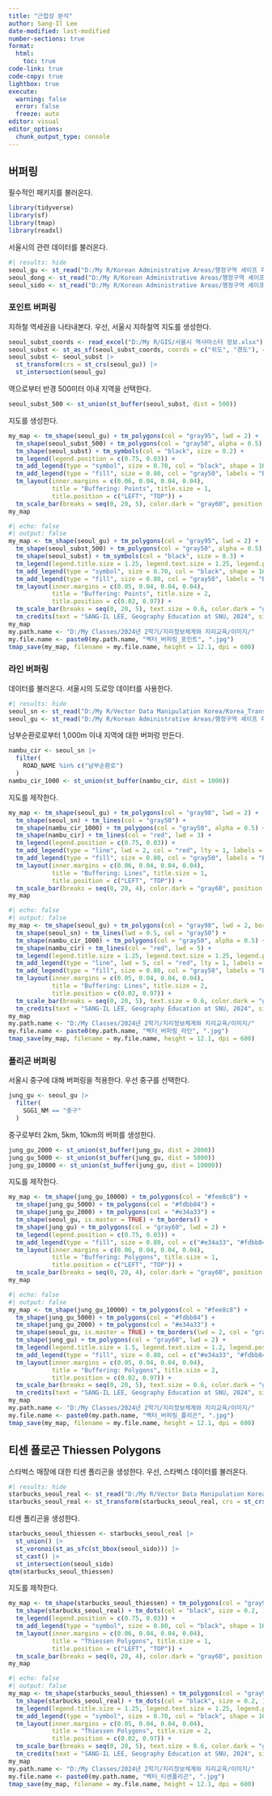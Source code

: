 ```yaml
---
title: "근접성 분석"
author: Sang-Il Lee
date-modified: last-modified
number-sections: true
format: 
  html: 
    toc: true
code-link: true
code-copy: true
lightbox: true
execute: 
  warning: false
  error: false
  freeze: auto
editor: visual
editor_options: 
  chunk_output_type: console
---
```


## 버퍼링

필수적인 패키지를 불러온다.

```r
library(tidyverse)
library(sf)
library(tmap)
library(readxl)
```

서울시의 관련 데이터를 불러온다.

```r
#| results: hide
seoul_gu <- st_read("D:/My R/Korean Administrative Areas/행정구역 셰이프 파일/2 Original Cleaning/2023_2Q/SEOUL_GU_2023_2Q.shp")
seoul_dong <- st_read("D:/My R/Korean Administrative Areas/행정구역 셰이프 파일/2 Original Cleaning/2023_2Q/SEOUL_EMD_2023_2Q.shp")
seoul_sido <- st_read("D:/My R/Korean Administrative Areas/행정구역 셰이프 파일/2 Original Cleaning/2023_2Q/SEOUL_SIDO_2023_2Q.shp")
```

### 포인트 버퍼링

지하철 역세권을 나타내본다. 우선, 서울시 지하철역 지도를 생성한다.

```r
seoul_subst_coords <- read_excel("D:/My R/GIS/서울시 역사마스터 정보.xlsx") 
seoul_subst <- st_as_sf(seoul_subst_coords, coords = c("위도", "경도"), crs = 4326)
seoul_subst <- seoul_subst |> 
  st_transform(crs = st_crs(seoul_gu)) |> 
  st_intersection(seoul_gu)
```

역으로부터 반경 500미터 이내 지역을 선택한다.

```r
seoul_subst_500 <- st_union(st_buffer(seoul_subst, dist = 500))
```

지도를 생성한다.

```r
my_map <- tm_shape(seoul_gu) + tm_polygons(col = "gray95", lwd = 2) +
  tm_shape(seoul_subst_500) + tm_polygons(col = "gray50", alpha = 0.5) +
  tm_shape(seoul_subst) + tm_symbols(col = "black", size = 0.2) +
  tm_legend(legend.position = c(0.75, 0.03)) +
  tm_add_legend(type = "symbol", size = 0.70, col = "black", shape = 16, labels = "Subway Stations", title = "") +
  tm_add_legend(type = "fill", size = 0.80, col = "gray50", labels = "Buffering Distance: 500m", title = "") +
  tm_layout(inner.margins = c(0.06, 0.04, 0.04, 0.04), 
            title = "Buffering: Points", title.size = 1, 
            title.position = c("LEFT", "TOP")) + 
  tm_scale_bar(breaks = seq(0, 20, 5), color.dark = "gray60", position = c(0.03, 0.01))
my_map
```

```r
#| echo: false
#| output: false
my_map <- tm_shape(seoul_gu) + tm_polygons(col = "gray95", lwd = 2) +
  tm_shape(seoul_subst_500) + tm_polygons(col = "gray50", alpha = 0.5) +
  tm_shape(seoul_subst) + tm_symbols(col = "black", size = 0.3) +
  tm_legend(legend.title.size = 1.25, legend.text.size = 1.25, legend.position = c(0.78, 0.05)) +
  tm_add_legend(type = "symbol", size = 0.70, col = "black", shape = 16, labels = "Subway Stations", title = "") +
  tm_add_legend(type = "fill", size = 0.80, col = "gray50", labels = "Buffering Distance: 500m", title = "") +
  tm_layout(inner.margins = c(0.05, 0.04, 0.04, 0.04), 
            title = "Buffering: Points", title.size = 2,
            title.position = c(0.02, 0.97)) + 
  tm_scale_bar(breaks = seq(0, 20, 5), text.size = 0.6, color.dark = "gray60", position = c(0.03, 0.01)) +
  tm_credits(text = "SANG-IL LEE, Geography Education at SNU, 2024", size = 0.8, position = c(0.76, 0.01))
my_map 
my.path.name <- "D:/My Classes/2024년 2학기/지리정보체계와 지리교육/이미지/"
my.file.name <- paste0(my.path.name, "벡터_버퍼링_포인트", ".jpg")
tmap_save(my_map, filename = my.file.name, height = 12.1, dpi = 600)
```

### 라인 버퍼링

데이터를 불러온다. 서울시의 도로망 데이터를 사용한다.

```r
#| results: hide
seoul_sn <- st_read("D:/My R/Vector Data Manipulation Korea/Korea_Transport_Database/seoul_link.shp", options = "ENCODING=CP949")
seoul_gu <- st_read("D:/My R/Korean Administrative Areas/행정구역 셰이프 파일/2 Original Cleaning/2023_2Q/SEOUL_GU_2023_2Q.shp")
```

남부순환로로부터 1,000m 이내 지역에 대한 버퍼렁 만든다.

```r
nambu_cir <- seoul_sn |> 
  filter(
    ROAD_NAME %in% c("남부순환로")
  )
nambu_cir_1000 <- st_union(st_buffer(nambu_cir, dist = 1000))
```

지도를 제작한다.

```r
my_map <- tm_shape(seoul_gu) + tm_polygons(col = "gray98", lwd = 2) +
  tm_shape(seoul_sn) + tm_lines(col = "gray50") +
  tm_shape(nambu_cir_1000) + tm_polygons(col = "gray50", alpha = 0.5) +
  tm_shape(nambu_cir) + tm_lines(col = "red", lwd = 3) +
  tm_legend(legend.position = c(0.75, 0.03)) +
  tm_add_legend(type = "line", lwd = 2, col = "red", lty = 1, labels = "Nambu Circular Rd.", title = "") +
  tm_add_legend(type = "fill", size = 0.80, col = "gray50", labels = "Buffering Distance: 1km", title = "") +
  tm_layout(inner.margins = c(0.06, 0.04, 0.04, 0.04), 
            title = "Buffering: Lines", title.size = 1, 
            title.position = c("LEFT", "TOP")) + 
  tm_scale_bar(breaks = seq(0, 20, 4), color.dark = "gray60", position = c(0.03, 0.01))
my_map
```

```r
#| echo: false
#| output: false
my_map <- tm_shape(seoul_gu) + tm_polygons(col = "gray98", lwd = 2, border.col = "gray20") +
  tm_shape(seoul_sn) + tm_lines(lwd = 0.5, col = "gray50") +
  tm_shape(nambu_cir_1000) + tm_polygons(col = "gray50", alpha = 0.5) +
  tm_shape(nambu_cir) + tm_lines(col = "red", lwd = 5) +
  tm_legend(legend.title.size = 1.25, legend.text.size = 1.25, legend.position = c(0.78, 0.05)) +
  tm_add_legend(type = "line", lwd = 5, col = "red", lty = 1, labels = "Nambu Circular Rd.", title = "") +
  tm_add_legend(type = "fill", size = 0.80, col = "gray50", labels = "Buffering Distance: 1km", title = "") +
  tm_layout(inner.margins = c(0.05, 0.04, 0.04, 0.04), 
            title = "Buffering: Lines", title.size = 2,
            title.position = c(0.02, 0.97)) + 
  tm_scale_bar(breaks = seq(0, 20, 5), text.size = 0.6, color.dark = "gray60", position = c(0.03, 0.01)) +
  tm_credits(text = "SANG-IL LEE, Geography Education at SNU, 2024", size = 0.8, position = c(0.76, 0.01))
my_map 
my.path.name <- "D:/My Classes/2024년 2학기/지리정보체계와 지리교육/이미지/"
my.file.name <- paste0(my.path.name, "벡터_버퍼링_라인", ".jpg")
tmap_save(my_map, filename = my.file.name, height = 12.1, dpi = 600) 
```

### 폴리곤 버퍼링

서울시 중구에 대해 버퍼링을 적용한다. 우선 중구를 선택한다.

```r
jung_gu <- seoul_gu |> 
  filter(
    SGG1_NM == "중구"
  )
```

중구로부터 2km, 5km, 10km의 버퍼를 생성한다.

```r
jung_gu_2000 <- st_union(st_buffer(jung_gu, dist = 2000))
jung_gu_5000 <- st_union(st_buffer(jung_gu, dist = 5000))
jung_gu_10000 <- st_union(st_buffer(jung_gu, dist = 10000))
```

지도를 제작한다.

```r
my_map <- tm_shape(jung_gu_10000) + tm_polygons(col = "#fee8c8") +
  tm_shape(jung_gu_5000) + tm_polygons(col = "#fdbb84") +
  tm_shape(jung_gu_2000) + tm_polygons(col = "#e34a33") +
  tm_shape(seoul_gu, is.master = TRUE) + tm_borders() +
  tm_shape(jung_gu) + tm_polygons(col = "gray60", lwd = 2) +
  tm_legend(legend.position = c(0.75, 0.03)) +
  tm_add_legend(type = "fill", size = 0.80, col = c("#e34a33", "#fdbb84", "#fee8c8"), labels = c("2km", "2~5km", "5~10km"), title = "Buffering Distance") +
  tm_layout(inner.margins = c(0.06, 0.04, 0.04, 0.04), 
            title = "Buffering: Polygons", title.size = 1, 
            title.position = c("LEFT", "TOP")) + 
  tm_scale_bar(breaks = seq(0, 20, 4), color.dark = "gray60", position = c(0.03, 0.01))
my_map
```

```r
#| echo: false
#| output: false
my_map <- tm_shape(jung_gu_10000) + tm_polygons(col = "#fee8c8") +
  tm_shape(jung_gu_5000) + tm_polygons(col = "#fdbb84") +
  tm_shape(jung_gu_2000) + tm_polygons(col = "#e34a33") +
  tm_shape(seoul_gu, is.master = TRUE) + tm_borders(lwd = 2, col = "gray20") +
  tm_shape(jung_gu) + tm_polygons(col = "gray60", lwd = 2) +
  tm_legend(legend.title.size = 1.5, legend.text.size = 1.2, legend.position = c(0.81, 0.04)) +
  tm_add_legend(type = "fill", size = 0.80, col = c("#e34a33", "#fdbb84", "#fee8c8"), labels = c("0~2", "2~5", "5~10"), title = "Buffering Distance (km)") +
  tm_layout(inner.margins = c(0.05, 0.04, 0.04, 0.04), 
            title = "Buffering: Polygons", title.size = 2,
            title.position = c(0.02, 0.97)) + 
  tm_scale_bar(breaks = seq(0, 20, 5), text.size = 0.6, color.dark = "gray60", position = c(0.03, 0.01)) +
  tm_credits(text = "SANG-IL LEE, Geography Education at SNU, 2024", size = 0.8, position = c(0.76, 0.01))
my_map 
my.path.name <- "D:/My Classes/2024년 2학기/지리정보체계와 지리교육/이미지/"
my.file.name <- paste0(my.path.name, "벡터_버퍼링_폴리곤", ".jpg")
tmap_save(my_map, filename = my.file.name, height = 12.1, dpi = 600) 
```

## 티센 폴로곤 Thiessen Polygons

스타벅스 매장에 대한 티센 폴리곤을 생성한다. 우선, 스타벅스 데이터를 불러온다.

```r
#| results: hide
starbucks_seoul_real <- st_read("D:/My R/Vector Data Manipulation Korea/starbucks_seoul.shp")
starbucks_seoul_real <- st_transform(starbucks_seoul_real, crs = st_crs(seoul_sido))
```

티센 폴리곤을 생성한다.

```r
starbucks_seoul_thiessen <- starbucks_seoul_real |> 
  st_union() |> 
  st_voronoi(st_as_sfc(st_bbox(seoul_sido))) |> 
  st_cast() |> 
  st_intersection(seoul_sido)
qtm(starbucks_seoul_thiessen)
```

지도를 제작한다.

```r
my_map <- tm_shape(starbucks_seoul_thiessen) + tm_polygons(col = "gray95") +
  tm_shape(starbucks_seoul_real) + tm_dots(col = "black", size = 0.2, ) +
  tm_legend(legend.position = c(0.75, 0.03)) +
  tm_add_legend(type = "symbol", size = 0.80, col = "black", shape = 16, labels = "Starbucks", title = "") +
  tm_layout(inner.margins = c(0.06, 0.04, 0.04, 0.04), 
            title = "Thiessen Polygons", title.size = 1, 
            title.position = c("LEFT", "TOP")) +
  tm_scale_bar(breaks = seq(0, 20, 4), color.dark = "gray60", position = c(0.03, 0.01))
my_map
```

```r
#| echo: false
#| output: false
my_map <- tm_shape(starbucks_seoul_thiessen) + tm_polygons(col = "gray95") +
  tm_shape(starbucks_seoul_real) + tm_dots(col = "black", size = 0.2, ) +
  tm_legend(legend.title.size = 1.25, legend.text.size = 1.25, legend.position = c(0.820, 0.08)) +
  tm_add_legend(type = "symbol", size = 0.70, col = "black", shape = 16, labels = "Starbucks", title = "") +
  tm_layout(inner.margins = c(0.05, 0.04, 0.04, 0.04), 
            title = "Thiessen Polygons", title.size = 2,
            title.position = c(0.02, 0.97)) + 
  tm_scale_bar(breaks = seq(0, 20, 5), text.size = 0.6, color.dark = "gray60", position = c(0.03, 0.01)) +
  tm_credits(text = "SANG-IL LEE, Geography Education at SNU, 2024", size = 0.8, position = c(0.76, 0.01))
my_map 
my.path.name <- "D:/My Classes/2024년 2학기/지리정보체계와 지리교육/이미지/"
my.file.name <- paste0(my.path.name, "벡터_티센폴리곤", ".jpg")
tmap_save(my_map, filename = my.file.name, height = 12.1, dpi = 600)
```
